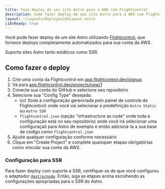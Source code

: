 ---
title: Faça deploy do seu site Astro para a AWS com Flightcontrol
description: Como fazer deploy do seu site Astro para a AWS com Flightcontrol
layout: ~/layouts/DeployGuideLayout.astro
i18nReady: true
---

Você pode fazer deploy de um site Astro utilizando [Flightcontrol](https://www.flightcontrol.dev?ref=astro), que fornece deploys completamente automatizados para sua conta da AWS.

Suporta sites Astro tanto estáticos como SSR.

## Como fazer o deploy

1. Crie uma conta da Flightcontrol em [app.flightcontrol.dev/signup](https://app.flightcontrol.dev/signup?ref=astro)
1. Vá para [app.flightcontrol.dev/projects/new/1](https://app.flightcontrol.dev/projects/new/1)
1. Conecte sua conta do GitHub e selecione seu repositório
1. Selecione sua "Config Type" desejada:
    - `GUI` (toda a configuração gerenciada pelo painel de controle da Flightcontrol) onde você vai selecionar a predefinição `Astro Static` ou `Astro SSR`
    - `flightcontrol.json` (opção "infrastructure as code" onde toda a configuração está no seu repositório) onde você irá selecionar uma configuraçaõ para Astro de exemplo e então adicioná-la a sua base de código como `flightcontrol.json`
1. Ajuste qualquer configuração conforme necessário
1. Clique em "Create Project" e complete quaisquer etapas obrigatórias como vincular sua conta da AWS.


### Configuração para SSR

Para fazer deploy com suporte a SSR, certifique-se de que você configurou o adaptador [`@astro/node`](/pt-br/guides/integrations-guide/node/). Então, siga as etapas acima escolhendo as configurações apropriadas para o SSR do Astro.

